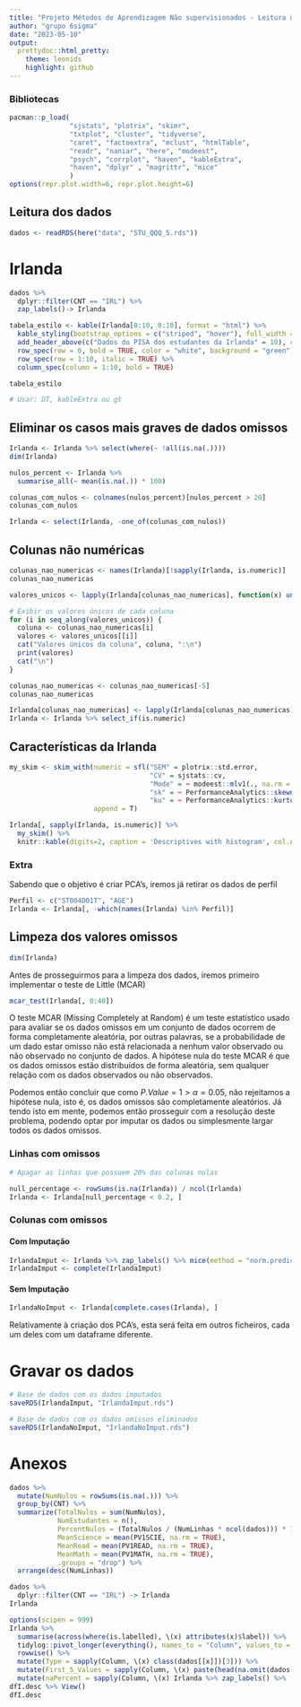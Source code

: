 ```yaml
---
title: "Projeto Métodos de Aprendizagem Não supervisionados - Leitura dos Dados"
author: "grupo 6sigma"
date: "2023-05-10"
output:
  prettydoc::html_pretty:
    theme: leonids
    highlight: github
---
```


### Bibliotecas

```r
pacman::p_load(
               "sjstats", "plotrix", "skimr", 
               "txtplot", "cluster", "tidyverse",
               "caret", "factoextra", "mclust", "htmlTable",
               "readr", "naniar", "here", "modeest",
               "psych", "corrplot", "haven", "kableExtra",
               "haven", "dplyr" , "magrittr", "mice"
               )
options(repr.plot.width=6, repr.plot.height=6)
```

## Leitura dos dados

```r
dados <- readRDS(here("data", "STU_QQQ_5.rds"))
```

# Irlanda

```r
dados %>% 
  dplyr::filter(CNT == "IRL") %>% 
  zap_labels()-> Irlanda

tabela_estilo <- kable(Irlanda[0:10, 0:10], format = "html") %>%
  kable_styling(bootstrap_options = c("striped", "hover"), full_width = FALSE) %>%
  add_header_above(c("Dados do PISA dos estudantes da Irlanda" = 10), color = "black", background = "orange") %>%
  row_spec(row = 0, bold = TRUE, color = "white", background = "green") %>%
  row_spec(row = 1:10, italic = TRUE) %>%
  column_spec(column = 1:10, bold = TRUE)

tabela_estilo

# Usar: DT, kableExtra ou gt
```

## Eliminar os casos mais graves de dados omissos

```r
Irlanda <- Irlanda %>% select(where(~ !all(is.na(.))))
dim(Irlanda)
```

```r
nulos_percent <- Irlanda %>%
  summarise_all(~ mean(is.na(.)) * 100)

colunas_com_nulos <- colnames(nulos_percent)[nulos_percent > 20]
colunas_com_nulos
```

```r
Irlanda <- select(Irlanda, -one_of(colunas_com_nulos))
```

## Colunas não numéricas

```r
colunas_nao_numericas <- names(Irlanda)[!sapply(Irlanda, is.numeric)]
colunas_nao_numericas
```

```r
valores_unicos <- lapply(Irlanda[colunas_nao_numericas], function(x) unname(unique(x)))

# Exibir os valores únicos de cada coluna
for (i in seq_along(valores_unicos)) {
  coluna <- colunas_nao_numericas[i]
  valores <- valores_unicos[[i]]
  cat("Valores únicos da coluna", coluna, ":\n")
  print(valores)
  cat("\n")
}
```

```r
colunas_nao_numericas <- colunas_nao_numericas[-5]
colunas_nao_numericas

Irlanda[colunas_nao_numericas] <- lapply(Irlanda[colunas_nao_numericas], as.factor)
Irlanda <- Irlanda %>% select_if(is.numeric)
```
## Características da Irlanda

```r
my_skim <- skim_with(numeric = sfl("SEM" = plotrix::std.error,
                                   "CV" = sjstats::cv,
                                   "Mode" = ~ modeest::mlv1(., na.rm = T, method = "mfv"),
                                   "sk" = ~ PerformanceAnalytics::skewness(.,na.rm=T,method = "sample"),
                                   "ku" = ~ PerformanceAnalytics::kurtosis(., na.rm = T, method = "sample_excess")),
                     append = T)

Irlanda[, sapply(Irlanda, is.numeric)] %>%
  my_skim() %>%
  knitr::kable(digits=2, caption = 'Descriptives with histogram', col.names = c("Scale of Measurement","Item","$N_{missing}$","Complete prop.", "$M$","$SD$","$Min$","$P_{25}$", "$Mdn$","$P_{75}$", "$Max$", "Histogram","$SEM$", "$CV$","$Mode$", "$sk$","$ku$"), )
```

### Extra

Sabendo que o objetivo é criar PCA's, iremos já retirar os dados de perfil

```r
Perfil <- c("ST004D01T", "AGE")
Irlanda <- Irlanda[, -which(names(Irlanda) %in% Perfil)]
```

## Limpeza dos valores omissos

```r
dim(Irlanda)
```


Antes de prosseguirmos para a limpeza dos dados, iremos primeiro implementar o teste de Little (MCAR)

```r
mcar_test(Irlanda[, 0:40])
```

O teste MCAR (Missing Completely at Random) é um teste estatístico usado para avaliar se os dados omissos em um conjunto de dados ocorrem de forma completamente aleatória, por outras palavras, se a probabilidade de um dado estar omisso não está relacionada a nenhum valor observado ou não observado no conjunto de dados. A hipótese nula do teste MCAR é que os dados omissos estão distribuídos de forma aleatória, sem qualquer relação com os dados observados ou não observados.

Podemos então concluir que como $P.Value = 1 > \alpha = 0.05$, não rejeitamos a hipótese nula, isto é, os dados omissos são completamente aleatórios. Já tendo isto em mente, podemos então prosseguir com a resolução deste problema, podendo optar por imputar os dados ou simplesmente largar todos os dados omissos.

### Linhas com omissos

```r
# Apagar as linhas que possuem 20% das colunas nulas

null_percentage <- rowSums(is.na(Irlanda)) / ncol(Irlanda)
Irlanda <- Irlanda[null_percentage < 0.2, ]
```

### Colunas com omissos
#### Com Imputação

```r
IrlandaImput <- Irlanda %>% zap_labels() %>% mice(method = "norm.predict", m = 1)
IrlandaImput <- complete(IrlandaImput)
```

#### Sem Imputação

```r
IrlandaNoImput <- Irlanda[complete.cases(Irlanda), ]
```

Relativamente à criação dos PCA's, esta será feita em outros ficheiros, cada um deles com um dataframe diferente.

# Gravar os dados

```r
# Base de dados com os dados imputados
saveRDS(IrlandaImput, "IrlandaImput.rds")

# Base de dados com os dados omissos eliminados
saveRDS(IrlandaNoImput, "IrlandaNoImput.rds")
```


# Anexos

```r
dados %>%
  mutate(NumNulos = rowSums(is.na(.))) %>%
  group_by(CNT) %>%
  summarize(TotalNulos = sum(NumNulos),
            NumEstudantes = n(),
            PercentNulos = (TotalNulos / (NumLinhas * ncol(dados))) * 100,
            MeanScience = mean(PV1SCIE, na.rm = TRUE),
            MeanRead = mean(PV1READ, na.rm = TRUE),
            MeanMath = mean(PV1MATH, na.rm = TRUE),
            .groups = "drop") %>% 
  arrange(desc(NumLinhas))
```

```r
dados %>% 
  dplyr::filter(CNT == "IRL") -> Irlanda
Irlanda

options(scipen = 999)
Irlanda %>%
  summarise(across(where(is.labelled), \(x) attributes(x)$label)) %>% 
  tidylog::pivot_longer(everything(), names_to = "Column", values_to = "Description") %>% 
  rowwise() %>% 
  mutate(Type = sapply(Column, \(x) class(dados[[x]])[3])) %>% 
  mutate(First_5_Values = sapply(Column, \(x) paste(head(na.omit(dados[[x]]), 5) , collapse = ", "))) %>%
  mutate(naPercent = sapply(Column, \(x) Irlanda %>% zap_labels() %>% .[[x]] %>% is.na() %>% mean %>% "*"(100) %>% round(2))) -> dfI.desc
dfI.desc %>% View()
dfI.desc
```
